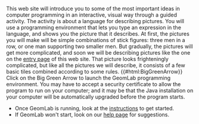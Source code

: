 {{GeomLab}}
This web site will introduce you to some of the most important
ideas in computer programming in an interactive, visual way through a
guided activity. The activity is about a language for describing
pictures. You will use a programming environment that lets you type an
expression in the language, and shows you the picture that it
describes. At first, the pictures you will make will be simple
combinations of stick figures: three men in a row, or one man
supporting two smaller men. But gradually, the pictures will get more
complicated, and soon we will be describing pictures like the one on
the [[???|entry page]] of this web site. That
picture looks frighteningly complicated, but like all the pictures we
will describe, it consists of a few basic tiles combined according to
some rules.
{{#html:BigGreenArrow}}
Click on the Big Green Arrow to launch the GeomLab programming environment. You may have to accept a security certificate to allow the program to run on your computer; and it may be that the Java installation on your computer will be automatically upgraded before the program starts.
* Once GeomLab is running, look at the [[Getting started with GeomLab|instructions]] to get started.
* If GeomLab won't start, look on our [[Java is not installed|help page]] for suggestions.

